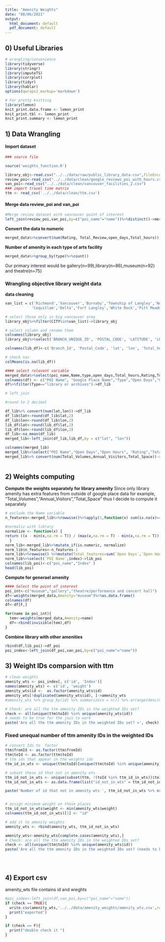 ```yaml
---
title: "Amenity Weights"
date: "08/06/2021"
output:
  html_document: default
  pdf_document: default
---
```

## 0) Useful Libraries

```r

# wrangling/convenience
library(tidyverse)
library(stringr)
library(imputeTS)
library(corrplot)
library(tidyr)
library(hablar)
options(qwraps2_markup='markdown')

# For pretty knitting
library(lemon)
knit_print.data.frame <- lemon_print
knit_print.tbl <- lemon_print
knit_print.summary <- lemon_print
```

## 1) Data Wrangling

#### Import dataset
```R
### source file 

source('weights_function.R')

library_obj<-read.csv("../../data/raw/public_library_data.csv",fileEncoding="latin1")
review_poi<-read_csv("../../data/clean/google_reviews_poi_with_hours.csv")
van_poi<-read_csv("../../data/clean/vancouver_facilities_2.csv")
### import travel time matrix
ttm <- read_csv('../../data/clean/ttm.csv')
```

#### Merge data review_poi and van_poi


```R
#Merge review dataset with vancouver point of interest
left_join(review_poi,van_poi,by=c("poi_name"="name"))%>%distinct()->merged_data
```

**Convert the data to numeric **
```R
merged_data%>%convert(num(Rating, Total_Review,open_days,Total_hours))->merged_data

```

**Number of amenity in each type of arts facility **
```R
merged_data%>%group_by(type)%>%count()
```
Our primary interest would be gallery(n=99),library(n=86),museum(n=92) and theatre(n=75)


### Wrangling objective library weight data


**data cleaning**

```R
van_list = c('Richmond','Vancouver','Burnaby','Township of Langley','North Vancouver','New Westminster','Maple Ridge','Port Moody','Surrey','Langley',
            'Coquitlam','Delta','Fort Langley','White Rock','Pitt Meadows','Port Coquitlam', 'West Vancouver')

# select those only in big vancouver area
library_obj%>%filter(CITY%in%van_list)->library_obj

# select column and rename them
colnames(library_obj)
library_obj%>%select('BRANCH_UNIQUE_ID', 'POSTAL_CODE', 'LATITUDE', 'LONGITUDE', 'MTLS_OUTLET', 'VISITS_B', 'FLOORSPACE.', 'HRS_OPEN.', 'DAYS_OPEN.')->lib_df

colnames(lib_df)<-c('Branch_Id', 'Postal_Code', 'lat', 'lon', 'Total_Volumes', 'Annual_Visitors', 'Total_Space', 'Hrs_per_Year', 'Days_per_Year')

# check nas
colMeans(is.na(lib_df))

```
  
  

```R

#### select relevent variable 
merged_data%>%select(poi_name,Name,type,open_days,Total_hours,Rating,Total_Review,lat,lon)->df
colnames(df) <- c("POI Name", "Google Place Name","Type","Open Days","Open Hours","Rating","Total Review","lat","lon")
df%>%filter(Type=="library or archives")->df_lib

# left join 

#round to 2 decimal

df_lib%>% convert(num(lat,lon))->df_lib
df_lib$lat<-round(df_lib$lat,2)
df_lib$lon<-round(df_lib$lon,2)
lib_df$lat<-round(lib_df$lat,2)
lib_df$lon<-round(lib_df$lon,2)
df_lib<-na_mean(df_lib)
merged_lib<-left_join(df_lib,lib_df,by = c("lat", "lon"))

colnames(merged_lib)
merged_lib%>%select("POI Name","Open Days","Open Hours", "Rating","Total Review","Total_Volumes","Annual_Visitors","Total_Space" )->merged_lib
merged_lib%>% convert(num(Total_Volumes,Annual_Visitors,Total_Space))->merged_lib
  
```

## 2) Weights computing


**Compute the weights separately for library amenity**
Since only library amenity has extra features from outside of google place data for example, "Total_Volumes","Annual_Visitors","Total_Space"  thus I decide to compute it separately 
```R


# exclude the Name variable 
n_features<-merged_lib%>%rowwise()%>%apply(1,function(x) sum(is.na(x)==F))

#normaliz with library
normalize <- function(x) {
return ((x - min(x,na.rm = T)) / (max(x,na.rm = T) - min(x,na.rm = T)))
  }
norm_lib<-merged_lib%>%mutate_if(is.numeric, normalize)
norm_lib$n_features<-n_features-1
norm_lib%>%rowwise() %>%mutate(Total_features=sum(`Open Days`,`Open Hours`,Rating,`Total Review`,Total_Volumes,Annual_Visitors,Total_Space,na.rm=TRUE),index=Total_features/n_features)->norm_lib
norm_lib%>%select(`POI Name`,index)->lib_poi
colnames(lib_poi)<-c("poi_name","Index" )
head(lib_poi)
```


**Compute for generael amenity**
 

```r
#### Select the point of interest
poi_int<-c("museum","gallery","theatre/performance and concert hall")
df<-weights(merged_data,Amenity="museum")%>%as.data.frame()
colnames(df)
df<-df[F,]

for(name in poi_int){
  tem<-weights(merged_data,Amenity=name)
  df<-rbind(invisible(tem),df)
}


```

**Combine library with other amenities**

```R

rbind(df,lib_poi)->df_poi
poi_index<-left_join(df_poi,van_poi,by=c("poi_name"="name"))
```

## 3) Weight IDs comparsion with ttm

```R
# clean weights
amenity_wts <- poi_index[, c('id', 'Index')]
names(amenity_wts) <- c('id', 'weight')
amenity_wts$id <-  as.factor(amenity_wts$id)
amenity_wts[!duplicated(amenity_wts$id), ]->amenity_wts
#amenity_wts %>% group_by(id) %>% summarize(n = n()) %>% arrange(desc(n))

# Check: are all the ttm amenity IDs in the weighted IDs set?
check <- all(unique(ttm$toId) %in% unique(amenity_wts$id))
# needs to be true for the join to work
paste('Are all the ttm amenity IDs in the weighted IDs set? =', check)


```

### Fixed unequal number of ttm amenity IDs in the weighted IDs

```R
# convert Ids to  factor
ttm$fromId <- as.factor(ttm$fromId)
ttm$toId <- as.factor(ttm$toId)
# ttm ids that appear in the weights ids
ttm_id_in_wts <- unique(ttm$toId)[unique(ttm$toId) %in% unique(amenity_wts$id)]

# subset these id that not in amenity wts
ttm_id_not_in_wts <- unique(subset(ttm, !(toId %in% ttm_id_in_wts))$toId)
ttm_id_not_in_wts <- as.data.frame(list("id_not_in_wts" = ttm_id_not_in_wts))

paste('Number of id that not in amenity wts ', ttm_id_not_in_wts %>% nrow())


# assign minimum weight on those places
ttm_id_not_in_wts$weight <- min(amenity_wts$weight)
colnames(ttm_id_not_in_wts)[1] <- "id"

# add it to amenity weights
amenity_wts <- rbind(amenity_wts, ttm_id_not_in_wts)

amenity_wts<-amenity_wts[complete.cases(amenity_wts),]
# Check: are all the ttm amenity IDs in the weighted IDs set?
check <- all(unique(ttm$toId) %in% unique(amenity_wts$id))
paste('Are all the ttm amenity IDs in the weighted IDs set? (needs to be true for the join to work) =', check)





```



## 4) Export csv 
amenity_wts file contains id and wieghts 
```r
#poi_index<-left_join(df,van_poi,by=c("poi_name"="name"))
if (check == TRUE){
  write.csv(amenity_wts,'../../data/amenity_weights/amenity_wts.csv',row.names = FALSE)
  print("exported")
}

if (check == F){
  print("double check it ")
}
```




